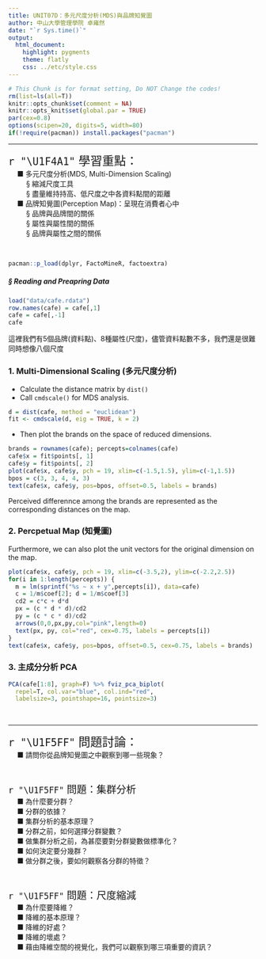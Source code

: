 ```yaml
---
title: UNIT07D：多元尺度分析(MDS)與品牌知覺圖
author: 中山大學管理學院 卓雍然
date: "`r Sys.time()`"
output: 
  html_document:
    highlight: pygments
    theme: flatly
    css: ../etc/style.css
---
```


```r
# This Chunk is for format setting, Do NOT Change the codes!
rm(list=ls(all=T))
knitr::opts_chunk$set(comment = NA)
knitr::opts_knit$set(global.par = TRUE)
par(cex=0.8)
options(scipen=20, digits=5, width=80)
if(!require(pacman)) install.packages("pacman")
```
<hr>

<p class="wwl">
<span style="font-size:24px">`r "\U1F4A1"` 學習重點：</span><br>
&emsp; ■ 多元尺度分析(MDS, Multi-Dimension Scaling)<br>
&emsp; &emsp; § 縮減尺度工具<br>
&emsp; &emsp; § 盡量維持持高、低尺度之中各資料點間的距離<br>
&emsp; ■ 品牌知覺圖(Perception Map)：呈現在消費者心中<br>
&emsp; &emsp; § 品牌與品牌間的關係<br>
&emsp; &emsp; § 屬性與屬性間的關係<br>
&emsp; &emsp; § 品牌與屬性之間的關係<br>
</p class="wwl">

<br>
```r
pacman::p_load(dplyr, FactoMineR, factoextra)
```

##### § Reading and Preapring Data
```r
load("data/cafe.rdata")
row.names(cafe) = cafe[,1]
cafe = cafe[,-1]
cafe
```
這裡我們有5個品牌(資料點)、8種屬性(尺度)，儘管資料點數不多，我們還是很難同時想像八個尺度
<br>

### 1. Multi-Dimensional Scaling (多元尺度分析)

+ Calculate the distance matrix by `dist()`
+ Call `cmdscale()` for MDS analysis.

```r
d = dist(cafe, method = "euclidean")
fit <- cmdscale(d, eig = TRUE, k = 2)
```

+ Then plot the brands on the space of reduced dimensions. 

```r
brands = rownames(cafe); percepts=colnames(cafe)
cafe$x = fit$points[, 1]
cafe$y = fit$points[, 2]
plot(cafe$x, cafe$y, pch = 19, xlim=c(-1.5,1.5), ylim=c(-1,1.5))
bpos = c(3, 3, 4, 4, 3)
text(cafe$x, cafe$y, pos=bpos, offset=0.5, labels = brands)
```

Perceived differennce among the brands are represented as the corresponding distances on the map.
<br>

### 2. Percpetual Map (知覺圖)
Furthermore, we can also plot the unit vectors for the original dimension on the map.
```r
plot(cafe$x, cafe$y, pch = 19, xlim=c(-3.5,2), ylim=c(-2.2,2.5))
for(i in 1:length(percepts)) {
  m = lm(sprintf("%s ~ x + y",percepts[i]), data=cafe)
  c = 1/m$coef[2]; d = 1/m$coef[3]
  cd2 = c*c + d*d
  px = (c * d * d)/cd2
  py = (c * c * d)/cd2
  arrows(0,0,px,py,col="pink",length=0)
  text(px, py, col="red", cex=0.75, labels = percepts[i])
}
text(cafe$x, cafe$y, pos=bpos, offset=0.5, cex=0.75, labels = brands)
```

### 3. 主成分分析 PCA
```r
PCA(cafe[1:8], graph=F) %>% fviz_pca_biplot(
  repel=T, col.var="blue", col.ind="red", 
  labelsize=3, pointshape=16, pointsize=3)
```
<br><hr>

<p class="qiz">
<span style="font-size:24px">`r "\U1F5FF"` 問題討論：</span><br>
&emsp; ■ 請問你從品牌知覺圖之中觀察到哪一些現象？<br>
</p class="qiz"><br>

<p class="qiz">
<span style="font-size:20px">`r "\U1F5FF"` 問題：集群分析</span><br>
&emsp; ■ 為什麼要分群？<br>
&emsp; ■ 分群的依據？<br>
&emsp; ■ 集群分析的基本原理？<br>
&emsp; ■ 分群之前，如何選擇分群變數？<br>
&emsp; ■ 做集群分析之前，為甚麼要對分群變數做標準化？<br>
&emsp; ■ 如何決定要分幾群？<br>
&emsp; ■ 做分群之後，要如何觀察各分群的特徵？<br>
</p class="qiz"><br>

<p class="qiz">
<span style="font-size:20px">`r "\U1F5FF"` 問題：尺度縮減</span><br>
&emsp; ■ 為什麼要降維？<br>
&emsp; ■ 降維的基本原理？<br>
&emsp; ■ 降維的好處？<br>
&emsp; ■ 降維的壞處？<br>
&emsp; ■ 藉由降維空間的視覺化，我們可以觀察到哪三項重要的資訊？<br>
</p class="qiz">

<br><br><br><br>
